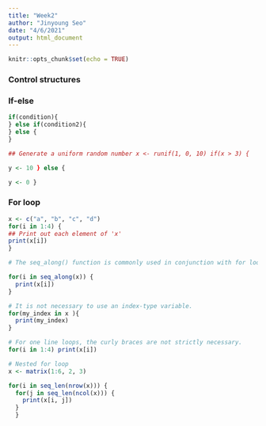 ```yaml
---
title: "Week2"
author: "Jinyoung Seo"
date: "4/6/2021"
output: html_document
---
```


```r
knitr::opts_chunk$set(echo = TRUE)
```
### Control structures
### If-else
```r
if(condition){
} else if(condition2){
} else {
}

## Generate a uniform random number x <- runif(1, 0, 10) if(x > 3) {

y <- 10 } else {

y <- 0 }
```

### For loop
```r
x <- c("a", "b", "c", "d")
for(i in 1:4) {
## Print out each element of 'x' 
print(x[i])
}

# The seq_along() function is commonly used in conjunction with for loops in order to generate an integer sequence based on the length of an object (in this case, the object x).

for(i in seq_along(x)) {
  print(x[i])
}

# It is not necessary to use an index-type variable.
for(my_index in x ){
  print(my_index)
}

# For one line loops, the curly braces are not strictly necessary.
for(i in 1:4) print(x[i])

# Nested for loop
x <- matrix(1:6, 2, 3)

for(i in seq_len(nrow(x))) { 
  for(j in seq_len(ncol(x))) { 
    print(x[i, j])
  } 
  }
```